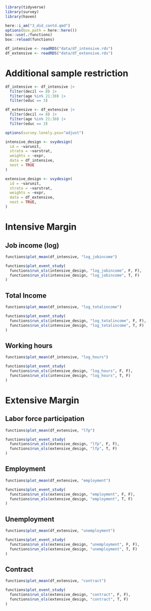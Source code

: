 ```r
library(tidyverse)
library(survey)
library(haven)

here::i_am("3_did_contd.qmd")
options(box.path = here::here())
box::use(./functions)
box::reload(functions)

df_intensive <- readRDS("data/df_intensive.rds")
df_extensive <- readRDS("data/df_extensive.rds")
```

# Additional sample restriction

```r
df_intensive <- df_intensive |> 
  filter(decil <= 8) |> 
  filter(age %in% 21:30) |>
  filter(educ == 3)

df_extensive <- df_extensive |> 
  filter(decil <= 8) |> 
  filter(age %in% 21:30) |>
  filter(educ == 3)
```

```r
options(survey.lonely.psu="adjust")

intensive_design <- svydesign(
  id = ~varunit, 
  strata = ~varstrat, 
  weights = ~expr, 
  data = df_intensive, 
  nest = TRUE
)

extensive_design <- svydesign(
  id = ~varunit, 
  strata = ~varstrat, 
  weights = ~expr, 
  data = df_extensive, 
  nest = TRUE,
)
```

# Intensive Margin

## Job income (log)

```r
functions$plot_mean(df_intensive, "log_jobincome")
```


```r
functions$plot_event_study(
  functions$run_ols(intensive_design, "log_jobincome", F, F), 
  functions$run_ols(intensive_design, "log_jobincome", T, F)
)
```

<!-- ```{r} -->
<!-- functions$plot_event_study_educ( -->
<!--   functions$run_ols(intensive_design, "log_jobincome", F, T) -->
<!-- ) -->

<!-- functions$plot_event_study_educ( -->
<!--   functions$run_ols(intensive_design, "log_jobincome", T, T) -->
<!-- ) -->
<!-- ``` -->



## Total Income

```r
functions$plot_mean(df_intensive, "log_totalincome")
```


```r
functions$plot_event_study(
  functions$run_ols(intensive_design, "log_totalincome", F, F), 
  functions$run_ols(intensive_design, "log_totalincome", T, F)
)
```

<!-- ```{r} -->
<!-- functions$plot_event_study_educ( -->
<!--   functions$run_ols(intensive_design, "log_totalincome", F, T) -->
<!-- ) -->

<!-- functions$plot_event_study_educ( -->
<!--   functions$run_ols(intensive_design, "log_totalincome", T, T) -->
<!-- ) -->
<!-- ``` -->



## Working hours

```r
functions$plot_mean(df_intensive, "log_hours")
```

```r
functions$plot_event_study(
  functions$run_ols(intensive_design, "log_hours", F, F),
  functions$run_ols(intensive_design, "log_hours", T, F)
)
```

<!-- ```{r} -->
<!-- functions$plot_event_study_educ( -->
<!--   functions$run_ols(intensive_design, "log_hours", F, T) -->
<!-- ) -->

<!-- functions$plot_event_study_educ( -->
<!--   functions$run_ols(intensive_design, "log_hours", T, T) -->
<!-- ) -->
<!-- ``` -->



# Extensive Margin

## Labor force participation

```r
functions$plot_mean(df_extensive, "lfp")
```

```r
functions$plot_event_study(
  functions$run_ols(extensive_design, "lfp", F, F),
  functions$run_ols(extensive_design, "lfp", T, F)
)
```

<!-- ```{r} -->
<!-- functions$plot_event_study_educ( -->
<!--   functions$run_ols(extensive_design, "lfp", F, T) -->
<!-- ) -->

<!-- functions$plot_event_study_educ( -->
<!--   functions$run_ols(extensive_design, "lfp", T, T) -->
<!-- ) -->
<!-- ``` -->



## Employment

```r
functions$plot_mean(df_extensive, "employment")
```

```r
functions$plot_event_study(
  functions$run_ols(extensive_design, "employment", F, F),
  functions$run_ols(extensive_design, "employment", T, F)
)
```

<!-- ```{r} -->
<!-- functions$plot_event_study_educ( -->
<!--   functions$run_ols(extensive_design, "employment", F, T) -->
<!-- ) -->

<!-- functions$plot_event_study_educ( -->
<!--   functions$run_ols(extensive_design, "employment", T, T) -->
<!-- ) -->
<!-- ``` -->



## Unemployment

```r
functions$plot_mean(df_extensive, "unemployment")
```

```r
functions$plot_event_study(
  functions$run_ols(extensive_design, "unemployment", F, F),
  functions$run_ols(extensive_design, "unemployment", T, F)
)
```

<!-- ```{r} -->
<!-- functions$plot_event_study_educ( -->
<!--   functions$run_ols(extensive_design, "unemployment", F, T) -->
<!-- ) -->

<!-- functions$plot_event_study_educ( -->
<!--   functions$run_ols(extensive_design, "unemployment", T, T) -->
<!-- ) -->
<!-- ``` -->



## Contract

```r
functions$plot_mean(df_extensive, "contract")
```


```r
functions$plot_event_study(
  functions$run_ols(extensive_design, "contract", F, F), 
  functions$run_ols(extensive_design, "contract", T, F)
)
```

<!-- ```{r} -->
<!-- functions$plot_event_study_educ( -->
<!--   functions$run_ols(extensive_design, "contract", F, T) -->
<!-- ) -->

<!-- functions$plot_event_study_educ( -->
<!--   functions$run_ols(extensive_design, "contract", T, T) -->
<!-- ) -->
<!-- ``` -->

